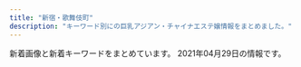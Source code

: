 ```yaml
---
title: "新宿・歌舞伎町"
description: "キーワード別にの巨乳アジアン・チャイナエステ嬢情報をまとめました。"
---
```


新着画像と新着キーワードをまとめています。
2021年04月29日の情報です。

<DmmAffiliateIns />
<KeywordTable
  shops={
    [
    {
        "station": "\u897f\u6b66\u65b0\u5bbf\u99c5\u5317\u53e3",
        "keywords": {
            "87": 2,
            "86": 3,
            "D": 8,
            "F": 1,
            "88": 4,
            "C": 2,
            "89": 1,
            "90": 1
        },
        "img_links": [
            "http://clear-es.net/images/index_05.jpg",
            "http://clear-es.net/images/index_02.jpg",
            "http://clear-es.net/images/index_15.jpg",
            "http://clear-es.net/yamituki-n/uploads/images/yui01.jpg",
            "http://clear-es.net/uploads/10299154955d10c3b815a5638a35a934.jpg",
            "http://clear-es.net/images/index_21.jpg",
            "http://clear-es.net/yamituki-n/uploads/images/rena02.jpg",
            "http://clear-es.net/images/index_18.jpg",
            "http://clear-es.net/images/index_19.jpg",
            "http://clear-es.net/images/girls_11.jpg",
            "http://clear-es.net/uploads/22c8968348a9acc2dfc9ab0aecb09c27.jpg",
            "http://clear-es.net/uploads/f426bd85a8f6a9eac87e55b2d44c4bd5.jpg",
            "http://clear-es.net/images/index_27.jpg",
            "http://clear-es.net/yamituki-n/uploads/images/rena01.jpg",
            "http://clear-es.net/images/index_03.jpg",
            "http://clear-es.net/images/index_25.jpg",
            "http://clear-es.net/my_work/images/pic1.png",
            "http://clear-es.net/uploads/deba56537604611ac3b8da004b92d809.jpg",
            "http://clear-es.net/images/index_07.jpg",
            "http://clear-es.net/yamituki-n/uploads/images/mika03s.jpg",
            "http://clear-es.net/images/index_20.jpg",
            "http://clear-es.net/images/index_08.jpg",
            "http://clear-es.net/images/service_11.jpg",
            "http://clear-es.net/yamituki-n/uploads/images/mmexport1576417470781.jpg",
            "http://clear-es.net/images/girls_13.jpg",
            "http://clear-es.net/images/index_14.jpg",
            "http://clear-es.net/images/gallery_11.jpg",
            "http://clear-es.net/yamituki-n/uploads/images/satomi2.jpg",
            "http://clear-es.net/images/index_26.jpg",
            "http://clear-es.net/uploads/af6dfc4df3acc62b7e37003371e6d4a0.jpg",
            "http://clear-es.net/yamituki-n/uploads/images/satomi21.jpg",
            "http://clear-es.net/images/index_11.jpg",
            "http://clear-es.net/images/index_01.jpg",
            "http://clear-es.net/images/index_24.jpg",
            "http://clear-es.net/yamituki-n/uploads/images/rika55ss.jpg",
            "http://clear-es.net/uploads/97eb17743f96fd7f0551aab0bedd5e6f.jpg",
            "http://clear-es.net/images/index_10.jpg",
            "http://clear-es.net/images/index_23.jpg",
            "http://clear-es.net/images/girls_03.jpg",
            "http://clear-es.net/images/index_04.jpg",
            "http://clear-es.net/uploads/2aa97908694153fb149943f0b8445352.jpg",
            "http://clear-es.net/images/index_28.jpg",
            "http://clear-es.net/images/index_13.jpg",
            "http://clear-es.net/images/index_12.jpg",
            "http://clear-es.net/uploads/cec0ed392fe00d8e3ff867c0625809e6.jpg",
            "http://clear-es.net/images/index_09.jpg",
            "http://clear-es.net/uploads/c1f6d0346f5cb109ac62c21a58c7deff.jpg",
            "http://clear-es.net/images/koko_1.jpg",
            "http://clear-es.net/images/index_28_01.jpg",
            "http://clear-es.net/uploads/09bdd5637edec4bfa3d47a7e9874640b.jpg",
            "http://clear-es.net/yamituki-n/uploads/images/juri01s.jpg",
            "http://clear-es.net/uploads/a62d7f24a5b9a4fd5aeef678eb24ef4b.jpg",
            "http://clear-es.net/images/index_06.jpg",
            "http://clear-es.net/uploads/0141717ce8be90c90f41c0c8eb5c92fe.jpg",
            "http://clear-es.net/images/index_17.jpg",
            "http://clear-es.net/yamituki-n/uploads/images/emi3.jpg"
        ],
        "url": "http://clear-es.net/",
        "name": "CLEAR-\u30af\u30ea\u30a2-"
    },
    {
        "keywords": {},
        "url": "http://www.yu-yu.work/",
        "name": "\u7652 \u3086\u3046",
        "station": "\u897f\u6b66\u65b0\u5bbf\u99c5\u5317\u53e3",
        "img_links": [
            "http://www.yu-yu.work/images/ac1.jpg",
            "http://www.yu-yu.work/images/3.jpg",
            "http://www.yu-yu.work/images/staff_t.jpg",
            "http://www.yu-yu.work/img/yuina1.jpg",
            "http://www.yu-yu.work/img/naomi1.jpg",
            "http://www.yu-yu.work/images/mobile.jpg",
            "http://www.yu-yu.work/staff/misaki.jpg",
            "http://www.yu-yu.work/images/sys3.jpg",
            "http://www.yu-yu.work/images/line.png",
            "http://www.yu-yu.work/images/2.jpg",
            "http://www.yu-yu.work/images/1.jpg",
            "http://www.yu-yu.work/img/haruka1.jpg",
            "http://www.yu-yu.work/images/b1.jpg",
            "http://www.yu-yu.work/images/ac2.jpg",
            "http://www.yu-yu.work/images/news.jpg",
            "http://www.yu-yu.work/images/head.jpg",
            "http://www.yu-yu.work/img/rin1.jpg",
            "http://www.yu-yu.work/staff/haruka.jpg",
            "http://www.yu-yu.work/images/int1.png",
            "http://www.yu-yu.work/staff/naomi.jpg",
            "http://www.yu-yu.work/images/sys4.jpg",
            "http://www.yu-yu.work/staff/yuina.jpg",
            "http://www.yu-yu.work/images/5.jpg",
            "http://www.yu-yu.work/images/int2.png",
            "http://www.yu-yu.work/images/interior_t.jpg",
            "http://www.yu-yu.work/images/b2.jpg",
            "http://www.yu-yu.work/images/sys1.jpg",
            "http://www.yu-yu.work/img/misaki1.jpg",
            "http://www.yu-yu.work/images/4.jpg",
            "http://www.yu-yu.work/images/info.jpg",
            "http://www.yu-yu.work/images/sys2.jpg",
            "http://www.yu-yu.work/staff/rin.jpg"
        ]
    },
    {
        "url": "http://pure-resort.tyo.cm/",
        "name": "\u30d4\u30e5\u30a2\u30ea\u30be\u30fc\u30c8II",
        "keywords": {},
        "img_links": [],
        "station": "JR\u65b0\u5bbf\u99c5\u6771\u53e3"
    },
    {
        "img_links": [
            "http://yurali.oks.bz/images/right.jpg",
            "http://yurali.oks.bz/photos/sites/48/2021/03/2021033110254811.jpg",
            "http://yurali.oks.bz/images/top.jpg",
            "http://yurali.oks.bz/images/acc2.jpg",
            "http://yurali.oks.bz/images/s3.jpg",
            "http://yurali.oks.bz/images/acc1.jpg",
            "http://yurali.oks.bz/images/room4.jpg",
            "http://yurali.oks.bz/images/s1.jpg",
            "http://yurali.oks.bz/images/room1.jpg",
            "http://yurali.oks.bz/photos/sites/48/2021/03/2021033110254887.jpg",
            "http://yurali.oks.bz/images/s_new.png",
            "http://yurali.oks.bz/images/acc3.jpg",
            "http://yurali.oks.bz/photos/sites/48/2020/06/2020063002493351.jpg",
            "http://yurali.oks.bz/images/room2.jpg",
            "http://yurali.oks.bz/photos/sites/48/2020/09/2020090809341490.jpg",
            "http://yurali.oks.bz/images/line.jpg",
            "http://yurali.oks.bz/images/room3.jpg",
            "http://yurali.oks.bz/images/content.jpg",
            "http://yurali.oks.bz/photos/sites/48/2020/09/2020090809341126.jpg",
            "http://yurali.oks.bz/images/kanban.jpg",
            "http://yurali.oks.bz/images/s4.jpg",
            "http://yurali.oks.bz/images/s2.jpg",
            "http://yurali.oks.bz/photos/sites/48/2020/09/2020090809340917.jpg",
            "http://yurali.oks.bz/images/acc4.jpg",
            "http://yurali.oks.bz/images/mobile.jpg"
        ],
        "name": "\u6c17\u697d",
        "keywords": {
            "85": 14,
            "86": 14,
            "D": 28,
            "E": 14,
            "87": 14
        },
        "url": "http://yurali.oks.bz/",
        "station": "JR\u65b0\u5bbf\u99c5\u897f\u53e3"
    },
    {
        "name": "\u5fa1\u82d1 -\u304e\u3087\u3048\u3093-",
        "keywords": {},
        "station": "\u65b0\u5bbf\u5fa1\u82d1\u524d\u99c53\u756a\u51fa\u53e3",
        "img_links": [
            "http://www.night.ne.jp/tokyo/gyoen/img/view_1.jpg",
            "http://www.night.ne.jp/nightnet/img/5.jpg",
            "http://www.night.ne.jp/nightnet/img/12a.jpg",
            "http://www.night.ne.jp/tokyo/gyoen/img/index.jpg",
            "http://www.night.ne.jp/tokyo/gyoen/img/index_view.jpg",
            "http://www.night.ne.jp/_format/W/img/whats_view.jpg",
            "http://www.night.ne.jp/nightnet/img/9.jpg",
            "http://www.night.ne.jp/tokyo/gyoen/img/index_skill.jpg",
            "http://www.night.ne.jp/tokyo/gyoen/img/view_3.jpg",
            "http://www.night.ne.jp/nightnet/img/7.jpg",
            "http://www.night.ne.jp/nightnet/img/4.jpg",
            "http://www.night.ne.jp/nightnet/img/6.jpg",
            "http://www.night.ne.jp/nightnet/img/2.jpg",
            "http://www.night.ne.jp/nightnet/img/16.jpg",
            "http://www.night.ne.jp/tokyo/gyoen/img/index_top.jpg",
            "http://www.night.ne.jp/nightnet/img/10.jpg",
            "http://www.night.ne.jp/tokyo/gyoen/img/view_4.jpg",
            "http://www.night.ne.jp/tokyo/gyoen/img/view_2.jpg",
            "http://www.night.ne.jp/nightnet/img/17.jpg",
            "http://www.night.ne.jp/nightnet/img/11.jpg",
            "http://www.night.ne.jp/tokyo/gyoen/img/skill_1.jpg",
            "http://www.night.ne.jp/nightnet/img/3.jpg",
            "http://www.night.ne.jp/nightnet/img/1.jpg",
            "http://www.night.ne.jp/_format/W/img/index_enter_1.jpg",
            "http://www.night.ne.jp/nightnet/img/15.jpg",
            "http://www.night.ne.jp/_format/W/img/whats_skill.jpg",
            "http://www.night.ne.jp/tokyo/gyoen/img/skill_2.jpg",
            "http://www.night.ne.jp/nightnet/img/13.jpg",
            "http://www.night.ne.jp/nightnet/img/14.jpg",
            "http://www.night.ne.jp/tokyo/gyoen/img/skill_3.jpg",
            "http://www.night.ne.jp/tokyo/gyoen/img/qr_code.jpg",
            "http://www.night.ne.jp/_format/W/img/whats_news.jpg",
            "http://www.night.ne.jp/nightnet/img/8.jpg"
        ],
        "url": "http://www.night.ne.jp/tokyo/gyoen/"
    },
    {
        "keywords": {
            "86": 10,
            "F": 5,
            "D": 10,
            "95": 5,
            "84": 5
        },
        "name": "\u30b8\u30e5\u30ea\u30a2\u30f3",
        "url": "https://mens-esthe.xyz/",
        "img_links": [
            "https://mens-esthe.xyz/footer/footer-tel.png",
            "https://mens-esthe.xyz/icon/line.png",
            "https://mens-esthe.xyz/room/room-l1.jpg",
            "https://mens-esthe.xyz/staff/eri-l2.jpg",
            "https://mens-esthe.xyz/staff/kana-l1.jpg",
            "https://mens-esthe.xyz/room/room-l7.jpg",
            "https://mens-esthe.xyz/images/esthe1.jpg",
            "https://mens-esthe.xyz/staff/eri-l1.jpg",
            "https://mens-esthe.xyz/images/header3.png",
            "https://mens-esthe.xyz/room/room-l2.jpg",
            "https://mens-esthe.xyz/images/main-sp.jpg",
            "https://mens-esthe.xyz/images/esthe2.jpg",
            "https://mens-esthe.xyz/footer/footer-line.png",
            "https://mens-esthe.xyz/room/room-l6.jpg",
            "https://mens-esthe.xyz/staff/moe-l1.jpg",
            "https://mens-esthe.xyz/icon/twitter.png",
            "https://mens-esthe.xyz/images/qrcode.png",
            "https://mens-esthe.xyz/room/room-l5.jpg",
            "https://mens-esthe.xyz/staff/kana-s1.jpg",
            "https://mens-esthe.xyz/staff/yuuka-s2.jpg",
            "https://mens-esthe.xyz/staff/eri-s2.jpg",
            "https://mens-esthe.xyz/room/room-l4.jpg",
            "https://mens-esthe.xyz/images/clear.png",
            "https://mens-esthe.xyz/room/room-l3.jpg",
            "https://mens-esthe.xyz/staff/yuuka-l1.jpg",
            "https://mens-esthe.xyz/icon/facebook.png",
            "https://mens-esthe.xyz/icon/yelp.png",
            "https://mens-esthe.xyz/images/esthe3.jpg",
            "https://mens-esthe.xyz/staff/eri-s1.jpg",
            "https://mens-esthe.xyz/staff/kana-l2.jpg",
            "https://mens-esthe.xyz/images/main1.jpg",
            "https://mens-esthe.xyz/footer/footer-staff.png",
            "https://mens-esthe.xyz/staff/yuuka-l2.jpg",
            "https://mens-esthe.xyz/staff/moe-s1.jpg",
            "https://mens-esthe.xyz/room/room-l8.jpg",
            "https://mens-esthe.xyz/images/esthe4.jpg",
            "https://mens-esthe.xyz/staff/yuuka-s1.jpg",
            "https://mens-esthe.xyz/staff/kana-s2.jpg"
        ],
        "station": "JR\u65b0\u5bbf\u99c5\u6771\u5357\u53e3"
    },
    {
        "keywords": {},
        "name": "\u30ea\u30e9\u30af\u30b7\u30a2\u30fc",
        "url": "http://relaxia.work/",
        "img_links": [
            "http://relaxia.work/images/link_nav02.jpg",
            "http://relaxia.work/images/side_link.jpg",
            "http://relaxia.work/img/sizuka1.jpg",
            "http://relaxia.work/images/link_nav06.jpg",
            "http://relaxia.work/images/ico01.png",
            "http://relaxia.work/img/yuki1.jpg",
            "http://relaxia.work/img/haru1.jpg",
            "http://relaxia.work/images/info2.jpg",
            "http://relaxia.work/images/link_nav04.jpg",
            "http://relaxia.work/images/link_nav01.jpg",
            "http://relaxia.work/images/link_nav05.jpg",
            "http://relaxia.work/images/note.jpg",
            "http://relaxia.work/images/sp_top.jpg",
            "http://relaxia.work/images/info3.jpg",
            "http://relaxia.work/images/link_nav03.jpg",
            "http://relaxia.work/images/side_tel.jpg",
            "http://relaxia.work/images/top_slider01.jpg",
            "http://relaxia.work/images/info1.jpg",
            "http://relaxia.work/images/side_mobile.jpg",
            "http://relaxia.work/images/top.png"
        ],
        "station": "JR\u65b0\u5bbf\u99c5\u6771\u53e3"
    },
    {
        "name": "\u30c6\u30bb\u30e9-Tethera-",
        "url": "http://aroma-massage.red/",
        "img_links": [
            "http://aroma-massage.red/images/acb.jpg",
            "http://aroma-massage.red/images/sta2.jpg",
            "http://aroma-massage.red/images/cg4.jpg",
            "http://aroma-massage.red/images/cg2.jpg",
            "http://aroma-massage.red/images/sta1.jpg",
            "http://aroma-massage.red/images/sta3.jpg",
            "http://aroma-massage.red/images/option.jpg",
            "http://aroma-massage.red/images/sysl.jpg",
            "http://aroma-massage.red/images/sta5.jpg",
            "http://aroma-massage.red/images/sta4.jpg",
            "http://aroma-massage.red/images/qr.jpg",
            "http://aroma-massage.red/images/toph.png",
            "http://aroma-massage.red/images/cg1.jpg",
            "http://aroma-massage.red/images/cg3.jpg",
            "http://aroma-massage.red/images/nft.jpg",
            "http://aroma-massage.red/images/cg5.jpg",
            "http://aroma-massage.red/images/kan.jpg",
            "http://aroma-massage.red/images/int.jpg",
            "http://aroma-massage.red/images/cg6.jpg",
            "http://aroma-massage.red/images/creditcard.jpg",
            "http://aroma-massage.red/images/tm.png",
            "http://aroma-massage.red/images/fbb.jpg",
            "http://aroma-massage.red/images/stal.jpg",
            "http://aroma-massage.red/images/card.jpg",
            "http://aroma-massage.red/images/fbt.jpg",
            "http://aroma-massage.red/images/sta6.jpg"
        ],
        "station": "JR\u65b0\u5bbf\u99c5\u6771\u53e3",
        "keywords": {
            "E": 10,
            "D": 20
        }
    },
    {
        "name": "\u3089\u3044\u3089\u3044",
        "url": "https://lailai.tyo.cm/",
        "station": "JR\u65b0\u5bbf\u99c5\u5357\u53e3",
        "img_links": [
            "https://lailai.tyo.cm/images/sp_top.jpg",
            "https://lailai.tyo.cm/photos/sites/58/2021/04/2021040805111369.jpg",
            "https://lailai.tyo.cm/photos/sites/58/2021/04/2021040805111044.jpg",
            "https://lailai.tyo.cm/photos/sites/58/2021/04/2021040805111148.jpg",
            "https://lailai.tyo.cm/photos/sites/58/2021/04/2021040805110930.jpg"
        ],
        "keywords": {
            "83": 8,
            "D": 8,
            "85": 8,
            "C": 20
        }
    },
    {
        "url": "https://gokujo.iest.info/",
        "station": "JR\u65b0\u5bbf\u99c5",
        "img_links": [],
        "keywords": {},
        "name": "\u65b0\u5bbf\u6975\u4e0a\u30e1\u30f3\u30ba\u30a8\u30b9\u30c6"
    },
    {
        "station": "JR\u65b0\u5bbf\u99c5\u6771\u53e3",
        "url": "https://shinjuku-mensesthe.com/",
        "keywords": {
            "F": 1
        },
        "img_links": [
            "https://shinjuku-mensesthe.com/massage/2020/08/16/riri-s1.jpg",
            "https://shinjuku-mensesthe.com/link/mens-esthe.png",
            "https://shinjuku-mensesthe.com/staff/seira-l1.jpg",
            "https://shinjuku-mensesthe.com/menu/blog.png",
            "https://shinjuku-mensesthe.com/staff/hana-s1.jpg",
            "https://shinjuku-mensesthe.com/icon/line.png",
            "https://shinjuku-mensesthe.com/staff/kana-l1.jpg",
            "https://scdn.line-apps.com/n/line_add_friends/btn/ja.png",
            "https://shinjuku-mensesthe.com/images/main-top.jpg",
            "https://shinjuku-mensesthe.com/images/main-sp.jpg",
            "https://shinjuku-mensesthe.com/staff/shiori-s1.jpg",
            "https://shinjuku-mensesthe.com/2020/01/23/sakura-s1.jpg",
            "https://shinjuku-mensesthe.com/staff/yuki-s1.jpg",
            "https://shinjuku-mensesthe.com/menu/info.png",
            "https://shinjuku-mensesthe.com/room/room-l3.jpg",
            "https://shinjuku-mensesthe.com/room/room-l1.jpg",
            "https://shinjuku-mensesthe.com/button/blog.png",
            "https://shinjuku-mensesthe.com/icon/yelp.png",
            "https://shinjuku-mensesthe.com/images/footer-r.png",
            "https://shinjuku-mensesthe.com/massage/2020/10/05/yuki-s1.jpg",
            "https://shinjuku-mensesthe.com/menu/staff.png",
            "https://shinjuku-mensesthe.com/images/clear.png",
            "https://shinjuku-mensesthe.com/massage/2020/10/21/risa-s1.jpg",
            "https://shinjuku-mensesthe.com/room/room-l4.jpg",
            "https://shinjuku-mensesthe.com/images/flower.png",
            "https://shinjuku-mensesthe.com/images/top2.jpg",
            "https://shinjuku-mensesthe.com/images/main-small.jpg",
            "https://shinjuku-mensesthe.com/staff/seira-s1.jpg",
            "https://shinjuku-mensesthe.com/massage/2020/09/14/hana-s1.jpg",
            "https://shinjuku-mensesthe.com/menu/home.png",
            "https://shinjuku-mensesthe.com/staff/arisa-l1.jpg",
            "https://shinjuku-mensesthe.com/2020/01/23/miki-s1.jpg",
            "https://shinjuku-mensesthe.com/button/home.png",
            "https://shinjuku-mensesthe.com/2019/12/15/sayuri-s2.jpg",
            "https://shinjuku-mensesthe.com/button/staff.png",
            "https://shinjuku-mensesthe.com/staff/hana-l1.jpg",
            "https://shinjuku-mensesthe.com/massage/2020/07/31/covit19.jpg",
            "https://shinjuku-mensesthe.com/images/qrcode.png",
            "https://shinjuku-mensesthe.com/staff/kana-s1.jpg",
            "https://shinjuku-mensesthe.com/images/top3.jpg",
            "https://shinjuku-mensesthe.com/room/room-l2.jpg",
            "https://shinjuku-mensesthe.com/images/top1.jpg",
            "https://shinjuku-mensesthe.com/images/header3.png",
            "https://shinjuku-mensesthe.com/images/footer-l.png",
            "https://shinjuku-mensesthe.com/massage/2020/07/31/ai-s2.jpg",
            "https://shinjuku-mensesthe.com/images/camp.png",
            "https://shinjuku-mensesthe.com/massage/2021/03/27/blog.jpg",
            "https://shinjuku-mensesthe.com/staff/yuki-l1.jpg",
            "https://shinjuku-mensesthe.com/staff/arisa-s1.jpg",
            "https://shinjuku-mensesthe.com/icon/twitter.png",
            "https://shinjuku-mensesthe.com/icon/facebook.png"
        ],
        "name": "\u5915\u9727 \u3086\u3046\u304e\u308a"
    },
    {
        "name": "\u4f73\u7e01 \uff5e\u304b\u3048\u3093\uff5e",
        "station": "\u897f\u6b66\u65b0\u5bbf\u99c5\u5317\u53e3",
        "url": "http://ciretva.xyz/",
        "img_links": [
            "http://ciretva.xyz/uploads/201021/1-201021155T02L.jpg",
            "http://ciretva.xyz/picture/s_staff.png",
            "http://ciretva.xyz/picture/room1.jpg",
            "http://ciretva.xyz/picture/room3.jpg",
            "http://ciretva.xyz/picture/pick.jpg",
            "http://ciretva.xyz/picture/face_bj1.png",
            "http://ciretva.xyz/picture/room4.jpg",
            "http://ciretva.xyz/uploads/201021/1-201021155925315.jpg",
            "http://ciretva.xyz/uploads/210329/1-2103291H049191.jpg",
            "http://ciretva.xyz/picture/room2.jpg",
            "http://ciretva.xyz/uploads/201021/1-201021155T9631.jpg",
            "http://ciretva.xyz/picture/news.jpg",
            "http://ciretva.xyz/picture/top.jpg",
            "http://ciretva.xyz/uploads/201021/1-201021155932238.jpg",
            "http://ciretva.xyz/uploads/210329/1-2103291H0421R.jpg",
            "http://ciretva.xyz/picture/face.jpg"
        ],
        "keywords": {
            "86": 2,
            "D": 3
        }
    },
    {
        "keywords": {
            "C": 8
        },
        "station": "\u65b0\u5bbf\u897f\u53e3\u99c5D5\u51fa\u53e3",
        "img_links": [
            "http://in-esthe.com/relair/img/t-3.png",
            "http://in-esthe.com/relair/img/p-1-1.jpg",
            "http://in-esthe.com/relair/img/head.png",
            "http://in-esthe.com/relair/img/tel.png",
            "http://in-esthe.com/relair/img/p-8.jpg",
            "http://in-esthe.com/relair/img/p-3.jpg",
            "http://in-esthe.com/relair/img/fla.png",
            "http://in-esthe.com/relair/img/english-t5.png",
            "http://in-esthe.com/relair/img/re.png",
            "http://in-esthe.com/relair/img/newstback.png",
            "http://in-esthe.com/relair/img/english-t4.png",
            "http://in-esthe.com/relair/img/fla2.png",
            "http://in-esthe.com/relair/img/p-3-1.jpg",
            "http://in-esthe.com/relair/img/botton.png",
            "http://in-esthe.com/relair/img/english-t6.png",
            "http://in-esthe.com/relair/img/english-t3.png",
            "http://in-esthe.com/relair/img/card-english.png",
            "http://in-esthe.com/relair/img/fla1.png",
            "http://in-esthe.com/relair/img/kanban4.jpg",
            "http://in-esthe.com/relair/img/english-t2.png",
            "http://in-esthe.com/relair/img/t-2.png",
            "http://in-esthe.com/relair/img/p-7.jpg",
            "http://in-esthe.com/relair/img/s-1.jpg",
            "http://in-esthe.com/relair/img/t-1.png",
            "http://in-esthe.com/relair/img/english-t1.png",
            "http://in-esthe.com/relair/img/p-1.jpg",
            "http://in-esthe.com/relair/img/twitter.png",
            "http://in-esthe.com/relair/img/p-0.jpg",
            "http://in-esthe.com/relair/img/p-2.jpg",
            "http://in-esthe.com/relair/img/p-9.jpg"
        ],
        "name": "RELAIR \uff5e\u30ea\u30ec\u30a2\uff5e",
        "url": "http://in-esthe.com/relair/"
    },
    {
        "station": "JR\u65b0\u5bbf\u99c5\u5357\u53e3",
        "img_links": [
            "http://aes-aroma.com/staff/yuri/01.jpg",
            "http://aes-aroma.com/img/ttl_mobile.png",
            "http://aes-aroma.com/staff/koko/01.jpg",
            "http://aes-aroma.com/staff/yoko/02.jpg",
            "http://aes-aroma.com/img/ttl_rec.png",
            "http://aes-aroma.com/staff/miki/01.jpg",
            "http://aes-aroma.com/img/ttl_pickup.png",
            "http://aes-aroma.com/staff/megumi/01.jpg",
            "http://aes-aroma.com/staff/yoko/01.jpg",
            "http://aes-aroma.com/img/ttl_tnew.png",
            "http://aes-aroma.com/img/ttl_staff.png",
            "http://aes-aroma.com/staff/ai/01.jpg",
            "http://aes-aroma.com/staff/nana/01.jpg",
            "http://aes-aroma.com/staff/kaori/01.jpg",
            "http://aes-aroma.com/pic/head.png",
            "http://aes-aroma.com/i/files/homeimg.jpg",
            "http://aes-aroma.com/staff/mimi/01.jpg"
        ],
        "url": "http://aes-aroma.com/",
        "name": "\u7652\u3057\u306e\u5bbf",
        "keywords": {
            "C": 18
        }
    },
    {
        "station": "\u65b0\u5bbf\u4e09\u4e01\u76ee\u99c5E1\u51fa\u53e3",
        "img_links": [
            "http://sakura-relax.net/images/qrc.png",
            "http://sakura-relax.net/images/tel.png",
            "http://sakura-relax.net/images/cg07.jpg",
            "http://sakura-relax.net/link/menlog.jpg",
            "http://sakura-relax.net/images/top-img01.png",
            "http://sakura-relax.net/images/cg04.jpg",
            "http://sakura-relax.net/images/kan.jpg",
            "http://sakura-relax.net/images/top-img02.png",
            "http://sakura-relax.net/images/cg06.jpg",
            "http://sakura-relax.net/images/cg03.jpg"
        ],
        "url": "http://sakura-relax.net/",
        "name": "\u697d\u697d-\u30e9\u30af\u30e9\u30af-",
        "keywords": {
            "85": 4,
            "86": 4,
            "E": 8,
            "C": 8,
            "87": 8
        }
    },
    {
        "img_links": [
            "http://crystal-est.net/uploads/crystal/2017/04/web.png",
            "http://crystal-est.net/uploads/crystal/2017/02/wifi.jpg",
            "http://crystal-est.net/uploads/crystal/images/xing.png",
            "http://crystal-est.net/uploads/crystal/2017/03/bnr_side_032.png",
            "http://ruby-es.com/uploads/rubyes/2017/02/img_info_02.png",
            "http://crystal-est.net/uploads/crystal/2018/05/webwxgetmsgimg.jpeg",
            "http://crystal-est.net/uploads/crystal/2020/12/img_6830.jpg",
            "http://crystal-est.net/uploads/crystal/2017/03/subvisual_link.png",
            "http://crystal-est.net/uploads/crystal/2017/03/subvisual_reserve.png",
            "http://crystal-est.net/uploads/crystal/images/icon_flower.png",
            "http://ruby-es.com/uploads/rubyes/2017/02/img_info_04.png",
            "http://crystal-est.net/uploads/crystal/2018/07/wechatimg26.jpeg",
            "http://crystal-est.net/uploads/crystal/2017/04/line2.png",
            "http://crystal-est.net/uploads/crystal/2020/11/tel.jpg",
            "http://crystal-est.net/uploads/crystal/2017/03/bnr_side_credit1.png",
            "http://crystal-est.net/uploads/crystal/images/no-photo.jpg",
            "http://crystal-est.net/uploads/crystal/2018/07/wechatimg31.jpeg",
            "http://crystal-est.net/uploads/crystal/2017/03/subvisual_qa.png",
            "http://crystal-est.net/uploads/crystal/2017/03/bnr_side_052.png",
            "http://crystal-est.net/uploads/crystal/2018/08/wechatimg51.jpeg",
            "http://crystal-est.net/uploads/crystal/2018/07/wechatimg30.jpeg",
            "http://crystal-est.net/uploads/crystal/2018/08/wechatimg49.jpeg",
            "http://crystal-est.net/uploads/crystal/2017/03/btn_top_03.png",
            "http://crystal-est.net/uploads/crystal/2017/04/leftmovie.png",
            "http://crystal-est.net/uploads/crystal/2017/03/ruby6.png",
            "http://crystal-est.net/uploads/crystal/images/subvisual_staff.png",
            "http://crystal-est.net/uploads/crystal/2017/03/btn_top_01.png",
            "http://crystal-est.net/uploads/crystal/2017/03/subvisual_info.png",
            "http://ruby-es.com/uploads/rubyes/2017/02/img_info_03.png",
            "http://ruby-es.com/uploads/rubyes/2017/02/img_info_05.png",
            "http://crystal-est.net/uploads/crystal/2020/12/img_6902.jpg",
            "http://ruby-es.com/uploads/rubyes/2017/02/img_info_06.png",
            "http://crystal-est.net/uploads/crystal/2018/05/mayu1.jpeg",
            "http://crystal-est.net/uploads/crystal/2017/03/subvisual_contact.png",
            "http://crystal-est.net/uploads/crystal/2018/07/wechatimg125.jpeg",
            "http://crystal-est.net/uploads/crystal/2017/03/subvisual_enquete1.png",
            "http://crystal-est.net/uploads/crystal/2017/02/ameba.jpg",
            "http://ruby-es.com/uploads/rubyes/2017/02/img_info_01.png",
            "http://crystal-est.net/uploads/crystal/2017/03/treatment2.png",
            "http://crystal-est.net/uploads/crystal/2017/03/btn_top_02.png",
            "http://crystal-est.net/uploads/crystal/2017/04/bnr_side_01.png",
            "http://crystal-est.net/uploads/crystal/2017/03/icon_flower.png",
            "http://crystal-est.net/uploads/crystal/2017/03/bnr_side_042.png",
            "http://crystal-est.net/uploads/crystal/2017/03/subvisual_magazine1.png",
            "http://crystal-est.net/uploads/crystal/images/p01.png"
        ],
        "name": "\u30af\u30ea\u30b9\u30bf\u30eb",
        "url": "http://crystal-est.net/",
        "keywords": {
            "C": 2
        },
        "station": "JR\u65b0\u5bbf\u99c5\u6771\u53e3"
    },
    {
        "station": "\u897f\u6b66\u65b0\u5bbf\u99c5\u5317\u53e3",
        "keywords": {},
        "img_links": [
            "http://fairy.este88.com/images/mika1.jpg",
            "http://fairy.este88.com/gals/koko1.jpg",
            "http://fairy.este88.com/images/r01.jpg",
            "http://fairy.este88.com/images/ph1.jpg",
            "http://fairy.este88.com/images/momo1.jpg",
            "http://fairy.este88.com/images/r04.jpg",
            "http://fairy.este88.com/gals/sayuri1.jpg",
            "http://fairy.este88.com/img/koyuki1.jpg",
            "http://fairy.este88.com/img/momo1.jpg",
            "http://fairy.este88.com/images/koyuki1.jpg",
            "http://fairy.este88.com/img/mika1.jpg",
            "http://fairy.este88.com/images/kaori1.jpg",
            "http://fairy.este88.com/images/r02.jpg",
            "http://fairy.este88.com/gals/risa1.jpg",
            "http://fairy.este88.com/img/kaori1.jpg",
            "http://fairy.este88.com/img/kixyoko1.jpg",
            "http://fairy.este88.com/images/kixyoko1.jpg",
            "http://fairy.este88.com/gals/nnana1.jpg"
        ],
        "name": "fairy\u30d5\u30a7\u30a2\u30ea\u30fc",
        "url": "http://fairy.este88.com/"
    },
    {
        "url": "http://hi-msg.com/koyuki/",
        "name": "KOYUKI",
        "img_links": [
            "http://hi-msg.com/koyuki/img/p-6-1.jpg",
            "http://hi-msg.com/koyuki/img/english-t6.png",
            "http://hi-msg.com/koyuki/img/english-t4.png",
            "http://hi-msg.com/koyuki/img/p-4-1.jpg",
            "http://hi-msg.com/koyuki/img/tit.png",
            "http://hi-msg.com/koyuki/img/p-5.jpg",
            "http://hi-msg.com/koyuki/img/p-8-1.jpg",
            "http://hi-msg.com/koyuki/img/kanban4.jpg",
            "http://hi-msg.com/koyuki/img/re.png",
            "http://hi-msg.com/koyuki/img/english-t3.png",
            "http://hi-msg.com/koyuki/img/head.png",
            "http://hi-msg.com/koyuki/img/p-8.jpg",
            "http://hi-msg.com/koyuki/img/english-t1.png",
            "http://hi-msg.com/koyuki/img/p-9.jpg",
            "http://hi-msg.com/koyuki/img/card.png",
            "http://hi-msg.com/koyuki/img/p-2.jpg",
            "http://hi-msg.com/koyuki/img/newstback.png",
            "http://hi-msg.com/koyuki/img/t-1.png",
            "http://hi-msg.com/koyuki/img/t-3.png",
            "http://hi-msg.com/koyuki/img/p-11.jpg",
            "http://hi-msg.com/koyuki/img/p-7.jpg",
            "http://hi-msg.com/koyuki/img/p-4.jpg",
            "http://hi-msg.com/koyuki/img/english-t2.png",
            "http://hi-msg.com/koyuki/img/p-3.jpg",
            "http://hi-msg.com/koyuki/img/tel.png",
            "http://hi-msg.com/koyuki/img/english-t5.png",
            "http://hi-msg.com/koyuki/img/p-6.jpg",
            "http://hi-msg.com/koyuki/img/p-7-1.jpg",
            "http://hi-msg.com/koyuki/img/p-1.jpg",
            "http://hi-msg.com/koyuki/img/p-3-1.jpg",
            "http://hi-msg.com/koyuki/img/p-2-1.jpg",
            "http://hi-msg.com/koyuki/img/kanban4s.jpg",
            "http://hi-msg.com/koyuki/img/p-0.jpg",
            "http://hi-msg.com/koyuki/img/t-2.png",
            "http://hi-msg.com/koyuki/img/card-english.png",
            "http://hi-msg.com/koyuki/img/botton.png",
            "http://hi-msg.com/koyuki/img/p-10.jpg"
        ],
        "station": "JR\u65b0\u5bbf\u99c5\u6771\u53e3",
        "keywords": {
            "C": 8
        }
    },
    {
        "name": "Fairy Girl",
        "img_links": [
            "http://fairy-girl.work/images/8.jpg",
            "http://fairy-girl.work/img/kiki1.jpg",
            "http://fairy-girl.work/images/11.jpg",
            "http://fairy-girl.work/staff/rika.jpg",
            "http://fairy-girl.work/img/kana1.jpg",
            "http://fairy-girl.work/images/int2.jpg",
            "http://fairy-girl.work/images/tr.jpg",
            "http://fairy-girl.work/img/kiki2.jpg",
            "http://fairy-girl.work/img/mari1.jpg",
            "http://fairy-girl.work/images/ac1.jpg",
            "http://fairy-girl.work/staff/rara.jpg",
            "http://fairy-girl.work/images/sys4.jpg",
            "http://fairy-girl.work/staff/eri.jpg",
            "http://fairy-girl.work/images/line.png",
            "http://fairy-girl.work/img/yuyu1.jpg",
            "http://fairy-girl.work/staff/kana.jpg",
            "http://fairy-girl.work/images/interior_t.jpg",
            "http://fairy-girl.work/img/eri1.jpg",
            "http://fairy-girl.work/images/mobile.jpg",
            "http://fairy-girl.work/images/9.jpg",
            "http://fairy-girl.work/staff/rina.jpg",
            "http://fairy-girl.work/images/ac2.jpg",
            "http://fairy-girl.work/images/6.jpg",
            "http://fairy-girl.work/images/int1.jpg",
            "http://fairy-girl.work/staff/misa.jpg",
            "http://fairy-girl.work/images/sys3.jpg",
            "http://fairy-girl.work/images/12.jpg",
            "http://fairy-girl.work/img/rina1.jpg",
            "http://fairy-girl.work/images/sys2.jpg",
            "http://fairy-girl.work/img/hitomi1.jpg",
            "http://fairy-girl.work/staff/yuki.jpg",
            "http://fairy-girl.work/staff/hitomi.jpg",
            "http://fairy-girl.work/images/staff_t.jpg",
            "http://fairy-girl.work/images/7.jpg",
            "http://fairy-girl.work/images/news.jpg",
            "http://fairy-girl.work/img/yuki1.jpg",
            "http://fairy-girl.work/staff/mari.jpg",
            "http://fairy-girl.work/img/eri2.jpg",
            "http://fairy-girl.work/images/5.jpg",
            "http://fairy-girl.work/img/rara1.jpg",
            "http://fairy-girl.work/images/2.jpg",
            "http://fairy-girl.work/img/misa1.jpg",
            "http://fairy-girl.work/images/10.jpg",
            "http://fairy-girl.work/img/rika1.jpg",
            "http://fairy-girl.work/images/sys1.jpg",
            "http://fairy-girl.work/images/1.jpg",
            "http://fairy-girl.work/staff/kiki.jpg",
            "http://fairy-girl.work/staff/yuyu.jpg",
            "http://fairy-girl.work/images/3.jpg",
            "http://fairy-girl.work/images/bana0404_4.png",
            "http://fairy-girl.work/images/sys5.jpg"
        ],
        "keywords": {},
        "url": "http://fairy-girl.work/",
        "station": "JR\u65b0\u5bbf\u99c5\u897f\u53e3"
    },
    {
        "name": "sweet-\u30b9\u30a6\u30a3\u30fc\u30c8-",
        "url": "http://sweety-est.tokyo/",
        "station": "JR\u65b0\u5bbf\u99c5\u897f\u53e3",
        "keywords": {
            "87": 2,
            "86": 14,
            "D": 4,
            "E": 8
        },
        "img_links": [
            "http://sweety-est.tokyo/images/r2.jpg",
            "http://sweety-est.tokyo/images/m1.jpg",
            "http://sweety-est.tokyo/images/m2.jpg",
            "http://sweety-est.tokyo/images/b-online.png",
            "http://sweety-est.tokyo/images/r4.jpg",
            "http://sweety-est.tokyo/images/slider-img003.jpg",
            "http://sweety-est.tokyo/images/cg06.jpg",
            "http://sweety-est.tokyo/images/a6.jpg",
            "http://sweety-est.tokyo/images/qr.jpg",
            "http://sweety-est.tokyo/images/cg03.jpg",
            "http://sweety-est.tokyo/images/cg08.jpg",
            "http://sweety-est.tokyo/images/tit-sub5.jpg",
            "http://sweety-est.tokyo/images/cg07.jpg",
            "http://sweety-est.tokyo/images/tit-sub6.jpg",
            "http://sweety-est.tokyo/images/m4.jpg",
            "http://sweety-est.tokyo/images/sys.jpg",
            "http://sweety-est.tokyo/images/cg011.jpg",
            "http://sweety-est.tokyo/images/a4.jpg",
            "http://sweety-est.tokyo/images/m3.jpg",
            "http://sweety-est.tokyo/images/tit-sub4.jpg",
            "http://sweety-est.tokyo/images/r3.jpg",
            "http://sweety-est.tokyo/images/r6.jpg",
            "http://sweety-est.tokyo/link/menlog.jpg",
            "http://sweety-est.tokyo/images/tit-sub2.jpg",
            "http://sweety-est.tokyo/images/a3.jpg",
            "http://sweety-est.tokyo/images/tit-sub1.jpg",
            "http://sweety-est.tokyo/images/cg01.jpg",
            "http://sweety-est.tokyo/images/a1.jpg",
            "http://sweety-est.tokyo/images/cg04.jpg",
            "http://sweety-est.tokyo/images/r1.jpg",
            "http://sweety-est.tokyo/images/b-tel.png",
            "http://sweety-est.tokyo/images/tit-sub3.jpg",
            "http://sweety-est.tokyo/images/a8.jpg",
            "http://sweety-est.tokyo/images/kan1.jpg",
            "http://sweety-est.tokyo/images/cg05.jpg",
            "http://sweety-est.tokyo/images/a2.jpg",
            "http://sweety-est.tokyo/images/a5.jpg",
            "http://sweety-est.tokyo/images/slider-img001.jpg",
            "http://sweety-est.tokyo/images/kan.jpg",
            "http://sweety-est.tokyo/images/r5.jpg",
            "http://sweety-est.tokyo/images/cg02.jpg",
            "http://sweety-est.tokyo/images/slider-img002.jpg",
            "http://sweety-est.tokyo/images/a7.jpg"
        ]
    },
    {
        "img_links": [
            "https://static.wixstatic.com/media/1f1430_f4c9cbbcc36c44f1a8be8eb3138b0b46~mv2.jpg",
            "https://static.wixstatic.com/media/1f1430_d824a82ebc40424facf31978d80b293b~mv2.png",
            "https://static.wixstatic.com/media/1f1430_d0a7ae614e0b423886aa6d1beca9a87a~mv2.jpg",
            "https://static.wixstatic.com/media/1f1430_890ca68d29e04e7a8c96e4198a653ed3~mv2.jpg",
            "https://static.wixstatic.com/media/1f1430_8e7ae52f03b14e31be6ff7b1038f2896~mv2.jpg",
            "https://static.wixstatic.com/media/1f1430_184f66b9eb914c26b47be78d54152284~mv2.jpg",
            "https://static.wixstatic.com/media/1f1430_c48456140f404f1eb9a47dfd01d1d032~mv2.jpg",
            "https://static.wixstatic.com/media/1f1430_27c850c6656448c68b705e2a69f8d3e0~mv2.png",
            "https://static.wixstatic.com/media/1f1430_f16ba939f42f47d688a43ba736f9d100~mv2.jpg",
            "https://static.wixstatic.com/media/1f1430_2511e8409a39492bab1eeffd58a5eb1f~mv2.jpg",
            "https://static.wixstatic.com/media/1f1430_d26df1a13af049c9a7afeac5e58c5323~mv2.jpg",
            "https://static.wixstatic.com/media/1f1430_5b6db55133674387b978465361d1f5af~mv2.jpg",
            "https://static.wixstatic.com/media/1f1430_e5113a1a86b8410db0438745823a2d2c~mv2.png",
            "https://static.wixstatic.com/media/1f1430_b6622178bf9c45a68912520b4b2de175~mv2.png",
            "https://static.wixstatic.com/media/1f1430_4ef445c14af547ffb085a4c73252e22c~mv2.jpg",
            "https://static.wixstatic.com/media/1f1430_c12fa837f18643e8a167f283f823ecd9~mv2.jpg",
            "https://static.wixstatic.com/media/1f1430_704c1cfac22b4288a4aaa588c496ab40~mv2.jpg",
            "https://static.wixstatic.com/media/1f1430_c572ee153c0c46e096e6301fe82e2f11~mv2.jpg",
            "https://static.wixstatic.com/media/1f1430_e11d2a49cf1a4130a10a3e09053a46fc~mv2.png",
            "https://static.wixstatic.com/media/1f1430_04f93cdec45f4c4e8d0fa69dc26b3e38~mv2.jpg",
            "https://static.wixstatic.com/media/1f1430_0ea86bd4429f44fa96f0a1277a1c2d6e~mv2.jpg",
            "https://static.wixstatic.com/media/1f1430_7ff5719c25b243d18c7fb6db890677f9~mv2.jpg",
            "https://static.wixstatic.com/media/1f1430_4b2c5243bdbe40858057386a16dce231~mv2.png"
        ],
        "url": "https://www.hagoromo.tokyo/",
        "keywords": {},
        "name": "\u7fbd\u8863\uff5e\u306f\u3054\u308d\u3082\uff5e",
        "station": "JR\u65b0\u5bbf\u99c5\u6771\u53e3\u30fb\u6b4c\u821e\u4f0e\u753a"
    }
]
}
/>
<DmmAffiliateScript />
